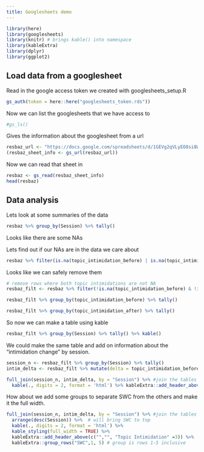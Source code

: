 ```yaml
---
title: Googlesheets demo
---
```


<!-- Make sure to run R/googlesheets_setup.R first -->

```r
library(here)
library(googlesheets)
library(knitr) # brings kable() into namespace
library(kableExtra)
library(dplyr)
library(ggplot2)
```

## Load data from a googlesheet

Read in the google access token we created with googlesheets_setup.R
```r
gs_auth(token = here::here("googlesheets_token.rds"))
```


Now we can list the googlesheets that we have access to
```r
#gs_ls()
```

Gives the information about the googlesheet from a url
```r
resbaz_url <- "https://docs.google.com/spreadsheets/d/1GEVg2qVLyEO8si8WwXNx0O85vfxaL1-GTC_m50Q0R9s"
(resbaz_sheet_info <- gs_url(resbaz_url))
```

Now we can read that sheet in 
```r
resbaz <- gs_read(resbaz_sheet_info)
head(resbaz)
```


## Data analysis

Lets look at some summaries of the data

```r
resbaz %>% group_by(Session) %>% tally()
```


Looks like there are some NAs

Lets find out if our NAs are in the data we care about
```r
resbaz %>% filter(is.na(topic_intimidation_before) | is.na(topic_intimidation_after)) %>% group_by(Session) %>% tally()
```
Looks like we can safely remove them

```r
# remove rows where both topic intimidations are not NA
resbaz_filt <- resbaz %>% filter(!is.na(topic_intimidation_before) & !is.na(topic_intimidation_after) & !is.na(Session))
```



```r
resbaz_filt %>% group_by(topic_intimidation_before) %>% tally()
```




```r
resbaz_filt %>% group_by(topic_intimidation_after) %>% tally()
```

So now we can make a table using kable
```r
resbaz_filt %>% group_by(Session) %>% tally() %>% kable()
```

We could make the same table and add on information about the "intimidation change" by session.

```r
session_n <- resbaz_filt %>% group_by(Session) %>% tally()
intim_delta <- resbaz_filt %>% mutate(delta = topic_intimidation_before - topic_intimidation_after) %>% group_by(Session) %>% summarise(mean_before= mean(topic_intimidation_before), mean_after = mean(topic_intimidation_after), mean_delta = mean(delta))
```


```r
full_join(session_n, intim_delta, by = "Session") %>% #join the tables onto each other
  kable(., digits = 2, format = 'html') %>% kableExtra::add_header_above(c("","", "Topic Intimidation" =3))
```

How about we add some groups to separate SWC from the others and make it the full width.

```r
full_join(session_n, intim_delta, by = "Session") %>% #join the tables onto each other
  arrange(desc(Session)) %>%  # will bring SWC to top
  kable(., digits = 2, format = 'html') %>%
  kable_styling(full_width = TRUE) %>% 
  kableExtra::add_header_above(c("","", "Topic Intimidation" =3)) %>%
  kableExtra::group_rows("SWC",1, 5) # group is rows 1-5 inclusive
```

